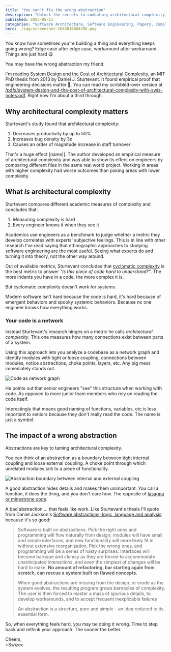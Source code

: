 ```yaml
---
title: "You can't fix the wrong abstraction"
description: "Unlock the secrets to combating architectural complexity in software development and learn to identify and fix the wrong abstraction. Boost productivity, reduce bugs, and retain more staff."
published: 2023-05-11
categories: "Software Architecture, Software Engineering, Papers, Complexity"
hero: ./img/screenshot-1683818804396.png
---
```


You know how sometimes you're building a thing and everything keeps going wrong? Edge case after edge case, workaround after workaround. Things are just hard 😩

You may have the wrong abstraction my friend.

I'm reading [System Design and the Cost of Architectural Complexity](https://dspace.mit.edu/handle/1721.1/79551), an MIT PhD thesis from 2013 by Daniel J. Sturtevant. It found empirical proof that engineering decisions matter 🤩. You can read my scribbled-over version at [/pdfs/system-design-and-the-cost-of-architectural-complexity-with-swiz-notes.pdf](https://swizec.com/pdfs/system-design-and-the-cost-of-architectural-complexity-with-swiz-notes.pdf). Right now I'm about a third through.

## Why architectural complexity matters

Sturtevant's study found that architectural complexity:

1.  Decreases productivity by up to 50%
2.  Increases bug density by 3x
3.  Causes an order of magnitude increase in staff turnover

That's a huge effect [name|]. The author developed an empirical measure of architectural complexity and was able to show its effect on engineers by comparing different files in the same real world project. Working in areas with higher complexity had worse outcomes than poking areas with lower complexity.

## What _is_ architectural complexity

Sturtevant compares different academic measures of complexity and concludes that:

1.  _Measuring_ complexity is hard
2.  Every engineer knows it when they see it

Academics use engineers as a benchmark to judge whether a metric they develop correlates with experts' subjective feelings. This is in line with other research I've read saying that ethnographic approaches to studying software engineering are the most useful. Seeing what experts do and turning it into theory, not the other way around.

Out of available metrics, Sturtevant concludes that [cyclomatic complexity](https://en.wikipedia.org/wiki/Cyclomatic_complexity) is the best metric to answer _"Is this piece of code hard to understand?"_. The more indents you have in a code, the more complex it is.

But cyclomatic complexity doesn't work for _systems_.

Modern software isn't hard because the code is hard, it's hard because of emergent behaviors and spooky systemic behaviors. Because no one engineer knows how everything works.

### Your code is a network

Instead Sturtevant's research hinges on a metric he calls _architectural complexity_. This one measures how many connections exist between parts of a system.

Using this approach lets you analyze a codebase as a network graph and identify modules with tight or loose coupling, connections between modules, notice abstractions, choke points, layers, etc. Any big mess immediately stands out.

![Code as network graph](./img/Code-as-network-graph7616dc.png)

He points out that senior engineers "see" this structure when working with code. As opposed to more junior team members who rely on reading the code itself.

Interestingly that means good naming of functions, variables, etc is less important to seniors because they don't really read the code. The name is just a symbol.

## The impact of a wrong abstraction

Abstractions are key to taming architectural complexity.

You can think of an abstraction as a boundary between tight internal coupling and loose external coupling. A choke point through which unrelated modules talk to a piece of functionality.

![Abstraction boundary between internal and external coupling](./img/Abstraction-boundary-between-internal-and-external-coupling9a0af0.png)

A good abstraction hides details and makes them unimportant. You call a function, it does the thing, and you don't care how. The opposite of [lasagna or minestrone code](https://swizec.com/blog/the-italian-foods-theory-of-bad-software-design/).

A bad abstraction ... that feels like work. Like Sturtevant's thesis I'll quote from Daniel Jackson's [Software abstractions; logic, language and analysis](https://mitpress.mit.edu/9780262528900/software-abstractions/) because it's so good:

> Software is built on abstractions. Pick the right ones and programming will flow naturally from design; modules will have small and simple interfaces; and new functionality will more likely fit in without extensive reorganization. Pick the wrong ones, and programming will be a series of nasty surprises: Interfaces will become baroque and clumsy as they are forced to accommodate unanticipated interactions, and even the simplest of changes will be hard to make. **No amount of refactoring, bar starting again from scratch, can rescue a system built on flawed concepts.**
>
> When good abstractions are missing from the design, or erode as the system evolves, the resulting program grows barnacles of complexity. The user is then forced to master a mass of spurious details, to develop workarounds, and to accept frequent inexplicable failures
>
> An abstraction is a structure, pure and simple – an idea reduced to its essential form.

So, when everything feels hard, you may be doing it wrong. Time to step back and rethink your approach. The sooner the better.

Cheers,<br/>
~Swizec
